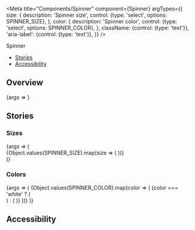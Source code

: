 
<Meta
  title="Components/Spinner"
  component={Spinner}
  argTypes={{
    size: {
      description: 'Spinner size',
      control: {type: 'select', options: SPINNER_SIZE},
    },
    color: {
      description: 'Spinner color',
      control: {type: 'select', options: SPINNER_COLOR},
    },
    className: {control: {type: 'text'}},
    'aria-label': {control: {type: 'text'}},
  }}
/>

<PageHeader>Spinner</PageHeader>

- [Stories](#stories)
- [Accessibility](#accessibility)

## Overview

<Canvas>
  <Story name="Default">{args => <Spinner {...args} />}</Story>
</Canvas>

<ArgsTable story="Default" />

## Stories

### Sizes

<Canvas>
  <Story name="Sizes">
    {args => (
      <div>
        {Object.values(SPINNER_SIZE).map(size => (
          <StoryVariant label={`type - ${size}`} key={size}>
            <Spinner {...args} size={size} />
          </StoryVariant>
        ))}
      </div>
    )}
  </Story>
</Canvas>

### Colors

<Canvas>
  <Story name="Colors">
    {args => (
      <Flex>
        {Object.values(SPINNER_COLOR).map(color => (
          <StoryVariant label={color} width={200} key={color}>
            {color === 'white' ? (
              <div className="sg-story-variant-dark-box">
                <Spinner {...args} color={color} />
              </div>
            ) : (
              <Spinner {...args} color={color} />
            )}
          </StoryVariant>
        ))}
      </Flex>
    )}
  </Story>
</Canvas>

## Accessibility

<SpinnerA11y />
